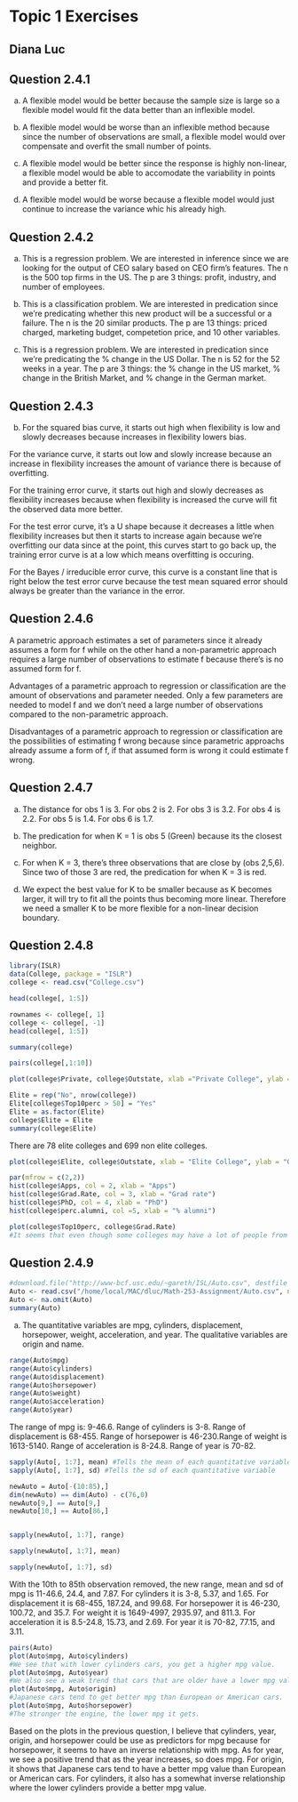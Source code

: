 # Topic 1 Exercises

## Diana Luc

## Question 2.4.1
a) A flexible model would be better because the sample size is large so a flexible model would fit the data better than an inflexible model. 

b) A flexible model would be worse than an inflexible method because since the number of observations are small, a flexible model would over compensate and overfit the small number of points. 

c) A flexible model would be better since the response is highly non-linear, a flexible model would be able to accomodate the variability in points and provide a better fit. 

d) A flexible model would be worse because a flexible model would just continue to increase the variance whic his already high. 

## Question 2.4.2
a) This is a regression problem. We are interested in inference since we are looking for the output of CEO salary based on CEO firm's features. The n is the 500 top firms in the US. The p are 3 things: profit, industry, and number of employees.

b) This is a classification problem. We are interested in predication since we're predicating whether this new product will be a successful or a failure. The n is the 20 similar products. The p are 13 things: priced charged, marketing budget, competetion price, and 10 other variables. 

c) This is a regression problem. We are interested in predication since we're predicating the % change in the US Dollar. The n is 52 for the 52 weeks in a year. The p are 3 things: the % change in the US market, % change in the British Market, and % change in the German market. 

## Question 2.4.3 
b) For the squared bias curve, it starts out high when flexibility is low and slowly decreases because increases in flexibility lowers bias.  

For the variance curve, it starts out low and slowly increase because an increase in flexibility increases the amount of variance there is because of overfitting.

For the training error curve, it starts out high and slowly decreases as flexibility increases because when flexibility is increased the curve will fit the observed data more better. 

For the test error curve, it's a U shape because it decreases a little when flexibility increases but then it starts to increase again because we're overfitting our data since at the point, this curves start to go back up, the training error curve is at a low which means overfitting is occuring. 

For the Bayes / irreducible error curve, this curve is a constant line that is right below the test error curve because the test mean squared error should always be greater than the variance in the error.  

## Question 2.4.6
A parametric approach estimates a set of parameters since it already assumes a form for f while on the other hand a non-parametric approach requires a large number of observations to estimate f because there's is no assumed form for f. 

Advantages of a parametric approach to regression or classification are the amount of observations and parameter needed. Only a few parameters are needed to model f and we don't need a large number of observations compared to the non-parametric approach. 

Disadvantages of a parametric approach to regression or classification are the possibilities of estimating f wrong because since parametric approachs already assume a form of f, if that assumed form is wrong it could estimate f wrong. 

## Question 2.4.7
a) The distance for obs 1 is 3. For obs 2 is 2. For obs 3 is 3.2. For obs 4 is 2.2. For obs 5 is 1.4. For obs 6 is 1.7. 

b) The predication for when K = 1 is obs 5 (Green) because its the closest neighbor. 

c) For when K = 3, there's three observations that are close by (obs 2,5,6). Since two of those 3 are red, the predication for when K = 3 is red. 

d) We expect the best value for K to be smaller because as K becomes larger, it will try to fit all the points thus becoming more linear. Therefore we need a smaller K to be more flexible for a non-linear decision boundary. 

## Question 2.4.8
```r
library(ISLR)
data(College, package = "ISLR")
college <- read.csv("College.csv")
```

```r
head(college[, 1:5])

rownames <- college[, 1]
college <- college[, -1]
head(college[, 1:5])
```

```r
summary(college)

pairs(college[,1:10])

plot(college$Private, college$Outstate, xlab ="Private College", ylab = "Out of State tuition in USD")
```

```r
Elite = rep("No", nrow(college))
Elite[college$Top10perc > 50] = "Yes"
Elite = as.factor(Elite)
college$Elite = Elite
summary(college$Elite)
```
There are 78 elite colleges and 699 non elite colleges. 

```r
plot(college$Elite, college$Outstate, xlab = "Elite College", ylab = "Out of State tuition in USD")
```

```r
par(mfrow = c(2,2))
hist(college$Apps, col = 2, xlab = "Apps")
hist(college$Grad.Rate, col = 3, xlab = "Grad rate")
hist(college$PhD, col = 4, xlab = "PhD")
hist(college$perc.alumni, col =5, xlab = "% alumni")
```

```r
plot(college$Top10perc, college$Grad.Rate)
#It seems that even though some colleges may have a lot of people from the top 10% of the H.S. class, it doesn't always correlate with a high college graduation rate. There's one college that doesn't have a lot of people from the top 10% but yet there is a 100% graduation rate. This is interesting because it shows that high school's performance doesn't dictate how you'll do in college
```

## Question 2.4.9
```r
#download.file("http://www-bcf.usc.edu/~gareth/ISL/Auto.csv", destfile = "Auto.csv")
Auto <- read.csv("/home/local/MAC/dluc/Math-253-Assignment/Auto.csv", na.strings = "?")
Auto <- na.omit(Auto)
summary(Auto)
```

a) The quantitative variables are mpg, cylinders, displacement, horsepower, weight, acceleration, and year. The qualitative variables are origin and name. 

```r
range(Auto$mpg)
range(Auto$cylinders)
range(Auto$displacement)
range(Auto$horsepower)
range(Auto$weight)
range(Auto$acceleration)
range(Auto$year)
```

The range of mpg is: 9-46.6. Range of cylinders is 3-8. Range of displacement is 68-455. Range of horsepower is 46-230.Range of weight is 1613-5140. Range of acceleration is 8-24.8. Range of year is 70-82. 

```r
sapply(Auto[, 1:7], mean) #Tells the mean of each quantitative variable
sapply(Auto[, 1:7], sd) #Tells the sd of each quantitative variable
```

```r
newAuto = Auto[-(10:85),]
dim(newAuto) == dim(Auto) - c(76,0)
newAuto[9,] == Auto[9,]
newAuto[10,] == Auto[86,]


sapply(newAuto[, 1:7], range)

sapply(newAuto[, 1:7], mean)

sapply(newAuto[, 1:7], sd)
```

With the 10th to 85th observation removed, the new range, mean and sd of mpg is 11-46.6, 24.4, and 7.87. For cylinders it is 3-8, 5.37, and 1.65. For displacement it is 68-455, 187.24, and 99.68. For horsepower it is 46-230, 100.72, and 35.7. For weight it is 1649-4997, 2935.97, and 811.3. For acceleration it is 8.5-24.8, 15.73, and 2.69. For year it is 70-82, 77.15, and 3.11. 

```r
pairs(Auto)
plot(Auto$mpg, Auto$cylinders)
#We see that with lower cylinders cars, you get a higher mpg value. 
plot(Auto$mpg, Auto$year)
#We also see a weak trend that cars that are older have a lower mpg value than cars that are newer. 
plot(Auto$mpg, Auto$origin)
#Japanese cars tend to get better mpg than European or American cars.
plot(Auto$mpg, Auto$horsepower)
#The stronger the engine, the lower mpg it gets.
```

Based on the plots in the previous question, I believe that cylinders, year, origin, and horsepower could be use as predictors for mpg because for horsepower, it seems to have an inverse relationship with mpg. As for year, we see a positive trend that as the year increases, so does mpg. For origin, it shows that Japanese cars tend to have a better mpg value than European or American cars. For cylinders, it also has a somewhat inverse relationship where the lower cylinders provide a better mpg value. 
